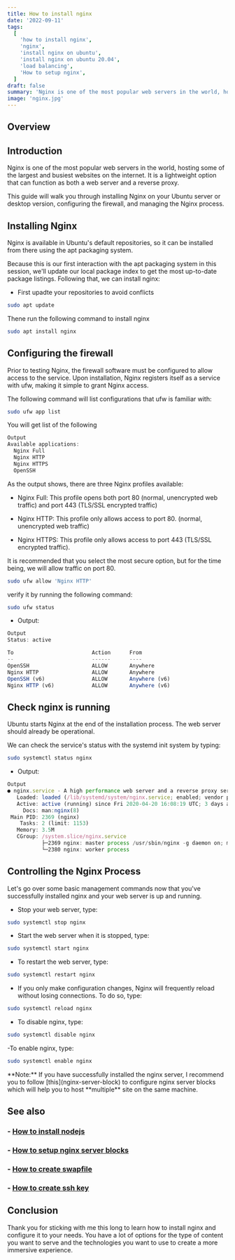 ```yaml
---
title: How to install nginx
date: '2022-09-11'
tags:
  [
    'how to install nginx',
    'nginx',
    'install nginx on ubuntu',
    'install nginx on ubuntu 20.04',
    'load balancing',
    'How to setup nginx',
  ]
draft: false
summary: 'Nginx is one of the most popular web servers in the world, hosting some of the largest and busiest websites on the internet.'
image: 'nginx.jpg'
---
```



<ImageComponent
  src="/static/images/nginx.jpg"
  width="100%"
  height="100%"
  alt="Train nginx illustration"
/>

## Overview

<TOCInline toc={props.toc} exclude="Overview" toHeading={2} />

## Introduction

Nginx is one of the most popular web servers in the world, hosting some of the largest and busiest websites on the internet. It is a lightweight option that can function as both a web server and a reverse proxy.

This guide will walk you through installing Nginx on your Ubuntu server or desktop version, configuring the firewall, and managing the Nginx process.

<GoogleHorizontalAdUnit path="install-nginx" />

## Installing Nginx

Nginx is available in Ubuntu's default repositories, so it can be installed from there using the apt packaging system.

Because this is our first interaction with the apt packaging system in this session, we'll update our local package index to get the most up-to-date package listings. Following that, we can install nginx:

- First upadte your repositories to avoid conflicts

```bash
sudo apt update
```

Thene run the following command to install nginx

```bash
sudo apt install nginx
```

## Configuring the firewall

Prior to testing Nginx, the firewall software must be configured to allow access to the service. Upon installation, Nginx registers itself as a service with ufw, making it simple to grant Nginx access.

The following command will list configurations that ufw is familiar with:

```bash
sudo ufw app list
```

You will get list of the following

```js
Output
Available applications:
  Nginx Full
  Nginx HTTP
  Nginx HTTPS
  OpenSSH
```

As the output shows, there are three Nginx profiles available:

- Nginx Full: This profile opens both port 80 (normal, unencrypted web traffic) and port 443 (TLS/SSL encrypted traffic)

- Nginx HTTP: This profile only allows access to port 80. (normal, unencrypted web traffic)

- Nginx HTTPS: This profile only allows access to port 443 (TLS/SSL encrypted traffic).

It is recommended that you select the most secure option, but for the time being, we will allow traffic on port 80.

```bash
sudo ufw allow 'Nginx HTTP'
```

verify it by running the following command:

```bash
sudo ufw status
```

- Output:

```js
Output
Status: active

To                         Action      From
--                         ------      ----
OpenSSH                    ALLOW       Anywhere
Nginx HTTP                 ALLOW       Anywhere
OpenSSH (v6)               ALLOW       Anywhere (v6)
Nginx HTTP (v6)            ALLOW       Anywhere (v6)
```

<GoogleHorizontalAdUnit path="install nginx" />

## Check nginx is running

Ubuntu starts Nginx at the end of the installation process. The web server should already be operational.

We can check the service's status with the systemd init system by typing:

```bash
sudo systemctl status nginx
```

- Output:

```js
Output
● nginx.service - A high performance web server and a reverse proxy server
   Loaded: loaded (/lib/systemd/system/nginx.service; enabled; vendor preset: enabled)
   Active: active (running) since Fri 2020-04-20 16:08:19 UTC; 3 days ago
     Docs: man:nginx(8)
 Main PID: 2369 (nginx)
    Tasks: 2 (limit: 1153)
   Memory: 3.5M
   CGroup: /system.slice/nginx.service
           ├─2369 nginx: master process /usr/sbin/nginx -g daemon on; master_process on;
           └─2380 nginx: worker process
```

## Controlling the Nginx Process

Let's go over some basic management commands now that you've successfully installed nginx and your web server is up and running.

- Stop your web server, type:

```bash
sudo systemctl stop nginx
```

- Start the web server when it is stopped, type:

```bash
sudo systemctl start nginx
```

- To restart the web server, type:

```bash
sudo systemctl restart nginx
```

- If you only make configuration changes, Nginx will frequently reload without losing connections. To do so, type:

```bash
sudo systemctl reload nginx
```

- To disable nginx, type:

```bash
sudo systemctl disable nginx
```

-To enable nginx, type:

```bash
sudo systemctl enable nginx
```

<Note>
  **Note:** If you have successfully installed the nginx server, I recommend you to follow
  [this](nginx-server-block) to configure nginx server blocks which will help you to host
  **multiple** site on the same machine.
</Note>

## See also

### - [How to install nodejs](how-to-install-nodejs)

### - [How to setup nginx server blocks](nginx-server-block)

### - [How to create swapfile](how-to-create-swapfile-in-linux)

### - [How to create ssh key](how-to-create-ssh-key)

## Conclusion

Thank you for sticking with me this long to learn how to install nginx and configure it to your needs. You have a lot of options for the type of content you want to serve and the technologies you want to use to create a more immersive experience.

<GoogleHorizontalAdUnit path="how to install nginx" />
